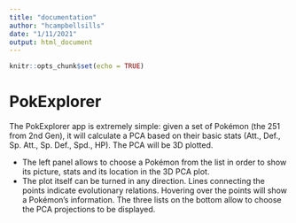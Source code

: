 ```yaml
---
title: "documentation"
author: "hcampbellsills"
date: "1/11/2021"
output: html_document
---
```


```r
knitr::opts_chunk$set(echo = TRUE)
```

# PokExplorer
The PokExplorer app is extremely simple: given a set of Pokémon (the 251 from 2nd Gen), it will calculate a PCA based on their basic stats (Att., Def., Sp. Att., Sp. Def., Spd., HP). The PCA will be 3D plotted.

- The left panel allows to choose a Pokémon from the list in order to show its picture, stats and its location in the 3D PCA plot.
- The plot itself can be turned in any direction. Lines connecting the points indicate evolutionary relations. Hovering over the points will show a Pokémon's information. The three lists on the bottom allow to choose the PCA projections to be displayed.